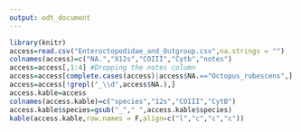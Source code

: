 ```yaml
---
output: odt_document
---
```


```r
library(knitr)
access=read.csv("Enteroctopodidae_and_Outgroup.csv",na.strings = "")
colnames(access)=c("NA.","X12s","COIII","Cytb","notes")
access=access[,1:4] #Dropping the notes column
access=access[complete.cases(access)|access$NA.=="Octopus_rubescens",] 
access=access[!grepl("_\\d",access$NA.),]
access.kable=access
colnames(access.kable)=c("species","12s","COIII","CytB")
access.kable$species=gsub("_"," ",access.kable$species)
kable(access.kable,row.names = F,align=c("l","c","c","c"))
```
